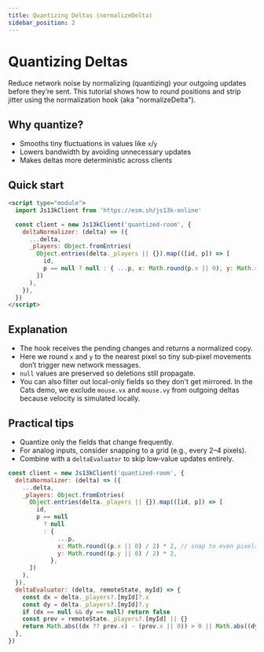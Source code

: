 ```yaml
---
title: Quantizing Deltas (normalizeDelta)
sidebar_position: 2
---
```


# Quantizing Deltas

Reduce network noise by normalizing (quantizing) your outgoing updates before they’re sent. This tutorial shows how to round positions and strip jitter using the normalization hook (aka "normalizeDelta").

## Why quantize?

- Smooths tiny fluctuations in values like `x`/`y`
- Lowers bandwidth by avoiding unnecessary updates
- Makes deltas more deterministic across clients

## Quick start

```html
<script type="module">
  import Js13kClient from 'https://esm.sh/js13k-online'

  const client = new Js13kClient('quantized-room', {
    deltaNormalizer: (delta) => ({
      ...delta,
      _players: Object.fromEntries(
        Object.entries(delta._players || {}).map(([id, p]) => [
          id,
          p == null ? null : { ...p, x: Math.round(p.x || 0), y: Math.round(p.y || 0) },
        ])
      ),
    }),
  })
</script>
```

## Explanation

- The hook receives the pending changes and returns a normalized copy.
- Here we round `x` and `y` to the nearest pixel so tiny sub‑pixel movements don’t trigger new network messages.
- `null` values are preserved so deletions still propagate.
- You can also filter out local-only fields so they don't get mirrored. In the Cats demo, we exclude `mouse.vx` and `mouse.vy` from outgoing deltas because velocity is simulated locally.

## Practical tips

- Quantize only the fields that change frequently.
- For analog inputs, consider snapping to a grid (e.g., every 2–4 pixels).
- Combine with a `deltaEvaluator` to skip low‑value updates entirely.

```js
const client = new Js13kClient('quantized-room', {
  deltaNormalizer: (delta) => ({
    ...delta,
    _players: Object.fromEntries(
      Object.entries(delta._players || {}).map(([id, p]) => [
        id,
        p == null
          ? null
          : {
              ...p,
              x: Math.round((p.x || 0) / 2) * 2, // snap to even pixels
              y: Math.round((p.y || 0) / 2) * 2,
            },
      ])
    ),
  }),
  deltaEvaluator: (delta, remoteState, myId) => {
    const dx = delta._players?.[myId]?.x
    const dy = delta._players?.[myId]?.y
    if (dx == null && dy == null) return false
    const prev = remoteState._players?.[myId] || {}
    return Math.abs((dx ?? prev.x) - (prev.x || 0)) > 0 || Math.abs((dy ?? prev.y) - (prev.y || 0)) > 0
  },
})
```
